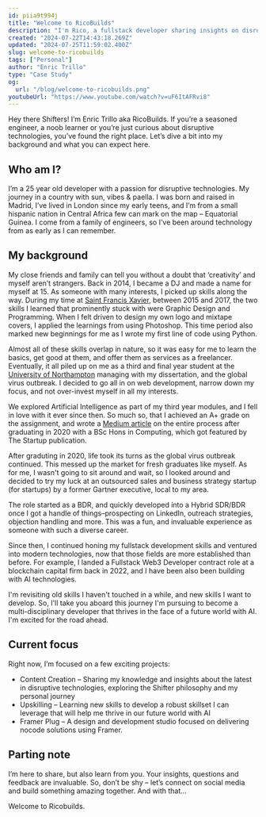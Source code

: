 ```yaml
---
id: piia9t994j
title: "Welcome to RicoBuilds"
description: "I'm Rico, a fullstack developer sharing insights on disruptive technologies, what I'm building, and my skill stacking journey to thrive in our world with AI."
created: "2024-07-22T14:43:18.269Z"
updated: "2024-07-25T11:59:02.400Z"
slug: welcome-to-ricobuilds
tags: ["Personal"]
author: "Enric Trillo"
type: "Case Study"
og:
  url: "/blog/welcome-to-ricobuilds.png"
youtubeUrl: "https://www.youtube.com/watch?v=uF6ItAFRvi8"
---
```


Hey there Shifters! I’m Enric Trillo aka RicoBuilds. If you’re a seasoned engineer, a noob learner or you’re just curious about disruptive technologies, you’ve found the right place. Let’s dive a bit into my background and what you can expect here.

## Who am I?

I’m a 25 year old developer with a passion for disruptive technologies. My journey in a country with sun, vibes & paella. I was born and raised in Madrid, I’ve lived in London since my early teens, and I’m from a small hispanic nation in Central Africa few can mark on the map – Equatorial Guinea. I come from a family of engineers, so I’ve been around technology from as early as I can remember.

## My background

My close friends and family can tell you without a doubt that ‘creativity’ and myself aren’t strangers. Back in 2014, I became a DJ and made a name for myself at 15. As someone with many interests, I picked up skills along the way. During my time at [Saint Francis Xavier](https://www.sfx.ac.uk/), between 2015 and 2017, the two skills I learned that prominently stuck with were Graphic Design and Programming. When I felt driven to design my own logo and mixtape covers, I applied the learnings from using Photoshop. This time period also marked new beginnings for me as I wrote my first line of code using Python.

<StaticTweet id='1626198828884889602' />

Almost all of these skills overlap in nature, so it was easy for me to learn the basics, get good at them, and offer them as services as a freelancer. Eventually, it all piled up on me as a third and final year student at the [University of Northampton](https://www.northampton.ac.uk/) managing with my dissertation, and the global virus outbreak. I decided to go all in on web development, narrow down my focus, and not over-invest myself in all my interests.

We explored Artificial Intelligence as part of my third year modules, and I fell in love with it ever since then. So much so, that I achieved an A+ grade on the assignment, and wrote a [Medium article](https://medium.com/swlh/an-image-classifier-with-keras-2f0e9b868a36) on the entire process after graduating in 2020 with a BSc Hons in Computing, which got featured by The Startup publication.

After graduting in 2020, life took its turns as the global virus outbreak continued. This messed up the market for fresh graduates like myself. As for me, I wasn't going to sit around and wait, so I looked around and decided to try my luck at an outsourced sales and business strategy startup (for startups) by a former Gartner executive, local to my area.

The role started as a BDR, and quickly developed into a Hybrid SDR/BDR once I got a handle of things–prospecting on LinkedIn, outreach strategies, objection handling and more. This was a fun, and invaluable experience as someone with such a diverse career.

Since then, I continued honing my fullstack development skills and ventured into modern technologies, now that those fields are more established than before. For example, I landed a Fullstack Web3 Developer contract role at a blockchain capital firm back in 2022, and I have been also been building with AI technologies.

I'm revisiting old skills I haven't touched in a while, and new skills I want to develop. So, I'll take you aboard this journey I'm pursuing to become a multi-disciplinary developer that thrives in the face of a future world with AI. I'm excited for the road ahead.

## Current focus

Right now, I’m focused on a few exciting projects:

- Content Creation – Sharing my knowledge and insights about the latest in disruptive technologies, exploring the Shifter philosophy and my personal journey
- Upskilling – Learning new skills to develop a robust skillset I can leverage that will help me thrive in our future world with AI
- Framer Plug – A design and development studio focused on delivering nocode solutions using Framer.

## Parting note

I’m here to share, but also learn from you. Your insights, questions and feedback are invaluable. So, don’t be shy – let’s connect on social media and build something amazing together. And with that...

Welcome to Ricobuilds.